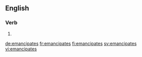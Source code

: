 ==English==

===Verb===
{{head|en|verb form}}

# {{en-third-person singular of|emancipate}}

[[de:emancipates]]
[[fr:emancipates]]
[[fi:emancipates]]
[[sv:emancipates]]
[[vi:emancipates]]